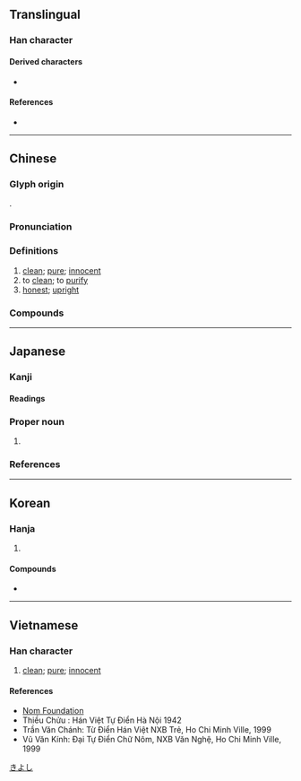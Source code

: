 {{also|洁}}
{{character info}}

==Translingual==

===Han character===
{{Han char|rn=85|rad=水|as=12|sn=15|four=37193|canj=EQHF|ids=⿰氵絜}}

====Derived characters====
* {{l|mul|[[𣝠]]}}

====References====
* {{Han ref|kx=0648.400|dkj=18231|dj=1058.230|hdz=31743.010|uh=6F54|ud=28500|bh=BCE4|bd=48356}}

----

==Chinese==
{{zh-forms|s=洁}}

===Glyph origin===
{{Han etym}}
{{Han compound|水|alt1=氵|絜|ls=psc|c1=s|c2=p|t1=water}}.

===Pronunciation===
{{zh-pron
|m=jié
|c=git3
|h=pfs=kiet;gd=giad5
|md=gáik
|mn=kiat
|mn-t=giêg4/giag4
|mn-t_note=giêg4 - Chaozhou; giag4 - Shantou
|w=4jiq
|mc=y
|oc=y
|cat=a,v
}}

===Definitions===
{{zh-hanzi}}

# [[clean]]; [[pure]]; [[innocent]]
# to [[clean]]; to [[purify]]
# [[honest]]; [[upright]]

===Compounds===
{{zh-der|不清不潔|乾圓潔淨|保潔|光潔|光潔度|冰清玉潔|廉潔|廉潔奉公|心誠意潔|才高行潔|整潔|水潔冰清|涓潔|清潔|清潔劑|清潔溜溜|清潔者|源清流潔|潔婦|潔己|潔己奉公|潔己愛人|潔操履|潔敬|潔樽|潔淨|潔癖|潔白|潔白無瑕|潔言汙行|潔身|潔身自好|潔身自愛|潔郎|潔齒劑|玉潔冰清|皎潔|簡潔|精潔|純潔|聖潔|貞潔|雅潔|高潔|齋潔|洗潔精}}
----

==Japanese==
{{ja-kanji forms-IVS
|vs1=05
|col-vs1=hdmj
|pic-vs1=U6f54-kyu.svg
|ref={{R:Kanjipedia|0001878500}}
}}

===Kanji===
{{ja-kanji|grade=5|rs=水12}}

====Readings====
{{ja-readings
|goon=けち
|kanon=けつ
|kun=いさぎよ-い
}}

===Proper noun===
{{ja-pos|proper|きよし}}

# {{given name|ja|male}}

[[Category:Japanese male given names|きよし]]

===References===
<references/>

----

==Korean==

===Hanja===
{{ko-hanja|깨끗하다|깨끗할|결}}

# {{hanja form of|결|[[clean]]; [[pure]]}}

====Compounds====
* {{ko-l|결백|[[innocence]]|潔白}}

----

==Vietnamese==

===Han character===
{{vi-readings|rs=水12|reading=khiết}}

# [[clean]]; [[pure]]; [[innocent]]

====References====
* [http://nomfoundation.org/common/nom_details.php?codepoint=6f54 Nom Foundation]
* Thiều Chửu : Hán Việt Tự Điển Hà Nội 1942
* Trần Văn Chánh: Từ Điển Hán Việt NXB Trẻ, Ho Chi Minh Ville, 1999
* Vũ Văn Kính: Đại Tự Điển Chữ Nôm, NXB Văn Nghệ, Ho Chi Minh Ville, 1999